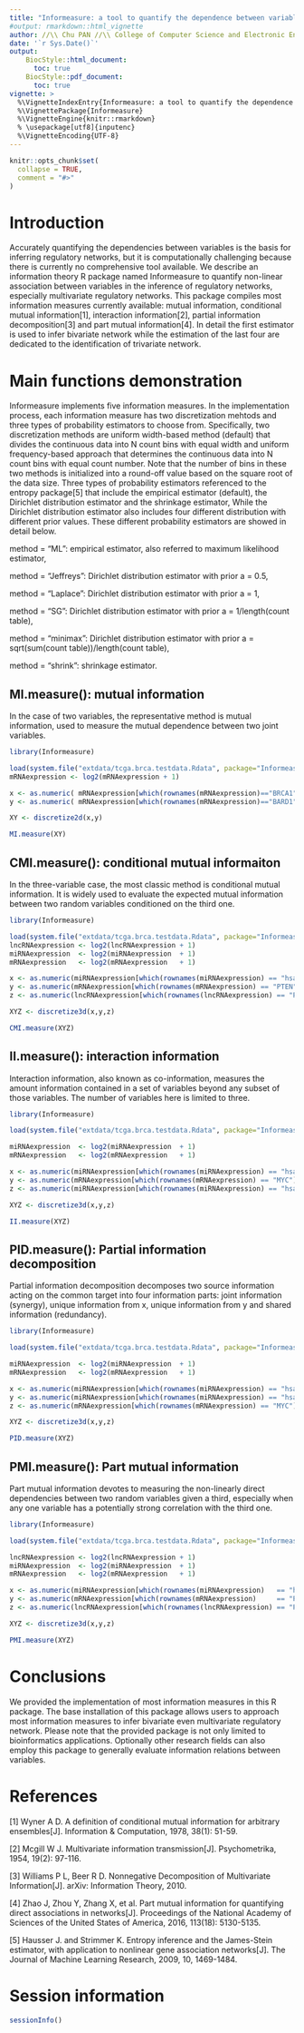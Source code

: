 ```yaml
---
title: "Informeasure: a tool to quantify the dependence between variables in biological regulatory networks from an information theory perspective"
#output: rmarkdown::html_vignette
author: //\\ Chu PAN //\\ College of Computer Science and Electronic Engineering, Hunan University
date: '`r Sys.Date()`'
output:
    BiocStyle::html_document:
      toc: true
    BiocStyle::pdf_document:
      toc: true
vignette: >
  %\VignetteIndexEntry{Informeasure: a tool to quantify the dependence between variables in biological regulatory networks from an information theory perspective}
  %\VignettePackage{Informeasure} 
  %\VignetteEngine{knitr::rmarkdown}
  % \usepackage[utf8]{inputenc} 
  %\VignetteEncoding{UTF-8}
---
```


```r
knitr::opts_chunk$set(
  collapse = TRUE,
  comment = "#>"
)
```

# Introduction
Accurately quantifying the dependencies between variables is the basis for inferring regulatory networks, but it is computationally challenging because there is currently no comprehensive tool available. We describe an information theory R package named Informeasure to quantify non-linear association between variables in the inference of regulatory networks, especially multivariate regulatory networks. This package compiles most information measures currently available: mutual information, conditional mutual information[1], interaction information[2], partial information decomposition[3] and part mutual information[4]. In detail the first estimator is used to infer bivariate network while the estimation of the last four are dedicated to the identification of trivariate network.

# Main functions demonstration
Informeasure implements five information measures. In the implementation process, each information measure has two discretization mehtods and three types of probability estimators to choose from. Specifically, two discretization methods are uniform width-based method (default) that divides the continuous data into N count bins with equal width and uniform frequency-based approach that determines the continuous data into N count bins with equal count number. Note that the number of bins in these two methods is initialized into a round-off value based on the square root of the data size. Three types of probability estimators referenced to the entropy package[5] that include the empirical estimator (default), the Dirichlet distribution estimator and the shrinkage estimator, While the Dirichlet distribution estimator also includes four different distribution with different prior values. These different probability estimators are showed in detail below. 

method = "ML": empirical estimator, also referred to maximum likelihood estimator, 

method = "Jeffreys": Dirichlet distribution estimator with prior a = 0.5, 

method = "Laplace": Dirichlet distribution estimator with prior a = 1, 

method = "SG": Dirichlet distribution estimator with prior a = 1/length(count table), 

method = "minimax": Dirichlet distribution estimator with prior a = sqrt(sum(count table))/length(count table), 

method = "shrink": shrinkage estimator.

## MI.measure(): mutual information
In the case of two variables, the representative method is mutual information, used to measure the mutual dependence between two joint variables.
```r
library(Informeasure)

load(system.file("extdata/tcga.brca.testdata.Rdata", package="Informeasure"))
mRNAexpression <- log2(mRNAexpression + 1)

x <- as.numeric( mRNAexpression[which(rownames(mRNAexpression)=="BRCA1"), ] )
y <- as.numeric( mRNAexpression[which(rownames(mRNAexpression)=="BARD1"), ] )

XY <- discretize2d(x,y)

MI.measure(XY)
```

## CMI.measure(): conditional mutual informaiton 
In the three-variable case, the most classic method is conditional mutual information. It is widely used to evaluate the expected mutual information between two random variables conditioned on the third one.
```r
library(Informeasure)

load(system.file("extdata/tcga.brca.testdata.Rdata", package="Informeasure"))
lncRNAexpression <- log2(lncRNAexpression + 1)
miRNAexpression  <- log2(miRNAexpression  + 1)
mRNAexpression   <- log2(mRNAexpression   + 1)

x <- as.numeric(miRNAexpression[which(rownames(miRNAexpression) == "hsa-miR-26a-5p"), ])
y <- as.numeric(mRNAexpression[which(rownames(mRNAexpression) == "PTEN"), ])
z <- as.numeric(lncRNAexpression[which(rownames(lncRNAexpression) == "PTENP1"), ])

XYZ <- discretize3d(x,y,z)

CMI.measure(XYZ)
```

## II.measure(): interaction information
Interaction information, also known as co-information, measures the amount information contained in a set of variables beyond any subset of those variables. The number of variables here is limited to three.
```r
library(Informeasure)

load(system.file("extdata/tcga.brca.testdata.Rdata", package="Informeasure"))

miRNAexpression  <- log2(miRNAexpression  + 1)
mRNAexpression   <- log2(mRNAexpression   + 1)

x <- as.numeric(miRNAexpression[which(rownames(miRNAexpression) == "hsa-miR-34a-5p"), ])
y <- as.numeric(mRNAexpression[which(rownames(mRNAexpression) == "MYC"), ])
z <- as.numeric(miRNAexpression[which(rownames(miRNAexpression) == "hsa-miR-34b-5p"), ])

XYZ <- discretize3d(x,y,z)

II.measure(XYZ)
```
## PID.measure(): Partial information decomposition
Partial information decomposition decomposes two source information acting on the common target into four information parts: joint information (synergy), unique information from x, unique information from y and shared information (redundancy). 
```r
library(Informeasure)

load(system.file("extdata/tcga.brca.testdata.Rdata", package="Informeasure"))

miRNAexpression  <- log2(miRNAexpression  + 1)
mRNAexpression   <- log2(mRNAexpression   + 1)

x <- as.numeric(miRNAexpression[which(rownames(miRNAexpression) == "hsa-miR-34a-5p"), ])
y <- as.numeric(miRNAexpression[which(rownames(miRNAexpression) == "hsa-miR-34b-5p"), ])
z <- as.numeric(mRNAexpression[which(rownames(mRNAexpression) == "MYC"), ])

XYZ <- discretize3d(x,y,z)

PID.measure(XYZ)
```
## PMI.measure(): Part mutual information 
Part mutual information devotes to measuring the non-linearly direct dependencies between two random variables given a third, especially when any one variable has a potentially strong correlation with the third one. 
```r
library(Informeasure)

load(system.file("extdata/tcga.brca.testdata.Rdata", package="Informeasure"))

lncRNAexpression <- log2(lncRNAexpression + 1)
miRNAexpression  <- log2(miRNAexpression  + 1)
mRNAexpression   <- log2(mRNAexpression   + 1)

x <- as.numeric(miRNAexpression[which(rownames(miRNAexpression)   == "hsa-miR-26a-5p"), ])
y <- as.numeric(mRNAexpression[which(rownames(mRNAexpression)     == "PTEN"), ])
z <- as.numeric(lncRNAexpression[which(rownames(lncRNAexpression) == "PTENP1"), ])

XYZ <- discretize3d(x,y,z)

PMI.measure(XYZ)
```

# Conclusions
We provided the implementation of most information measures in this R package. The base installation of this package allows users to approach most information measures to infer bivariate even multivariate regulatory network. Please note that the provided package is not only limited to bioinformatics applications. Optionally other research fields can also employ this package to generally evaluate information relations between variables.

# References
[1] Wyner A D. A definition of conditional mutual information for arbitrary ensembles[J]. Information & Computation, 1978, 38(1): 51-59.

[2] Mcgill W J. Multivariate information transmission[J]. Psychometrika, 1954, 19(2): 97-116. 

[3] Williams P L, Beer R D. Nonnegative Decomposition of Multivariate Information[J]. arXiv: Information Theory, 2010.

[4] Zhao J, Zhou Y, Zhang X, et al. Part mutual information for quantifying direct associations in networks[J]. Proceedings of the National Academy of Sciences of the United States of America, 2016, 113(18): 5130-5135.

[5] Hausser J. and Strimmer K. Entropy inference and the James-Stein estimator, with application to nonlinear gene association networks[J]. The Journal of Machine Learning Research, 2009, 10, 1469-1484.



# Session information
```r
sessionInfo()
```
